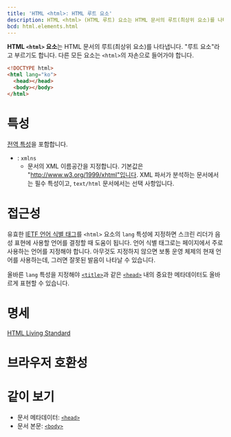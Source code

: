 ```yaml
---
title: 'HTML <html>: HTML 루트 요소'
description: HTML <html> (HTML 루트) 요소는 HTML 문서의 루트(최상위 요소)를 나타냅니다. "루트 요소"라고 부르기도 합니다.
bcd: html.elements.html
---
```


**HTML `<html>` 요소**는 HTML 문서의 루트(최상위 요소)를 나타냅니다. "루트 요소"라고 부르기도 합니다. 다른 모든 요소는 `<html>`의 자손으로 들어가야 합니다.

```html
<!DOCTYPE html>
<html lang="ko">
  <head></head>
  <body></body>
</html>
```

# 특성

[전역 특성](/docs/Web/HTML/Global_attributes)을 포함합니다.

- : `xmlns`
  - 문서의 XML 이름공간을 지정합니다. 기본값은 "http://www.w3.org/1999/xhtml"입니다. XML 파서가 분석하는 문서에서는 필수 특성이고, `text/html` 문서에서는 선택 사항입니다.

# 접근성

유효한 [IETF 언어 식별 태그](https://www.ietf.org/rfc/bcp/bcp47.txt)를 `<html>` 요소의 `lang` 특성에 지정하면 스크린 리더가 음성 표현에 사용할 언어를 결정할 때 도움이 됩니다. 언어 식별 태그로는 페이지에서 주로 사용하는 언어를 지정해야 합니다. 아무것도 지정하지 않으면 보통 운영 체제의 현재 언어를 사용하는데, 그러면 잘못된 발음이 나타날 수 있습니다.

올바른 `lang` 특성을 지정해야 [`<title>`](./title)과 같은 [`<head>`](./head) 내의 중요한 메타데이터도 올바르게 표현할 수 있습니다.

# 명세

[HTML Living Standard](https://html.spec.whatwg.org/multipage/semantics.html#the-html-element)

# 브라우저 호환성

<BrowserCompat data={props.bcd} />

# 같이 보기

- 문서 메타데이터: [`<head>`](./head)
- 문서 본문: [`<body>`](./body)
